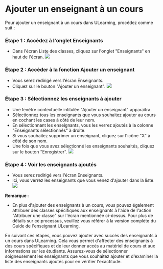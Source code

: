 
# Ajouter un enseignant à un cours 
 
 Pour ajouter un enseignant à un cours dans ULearning, procédez comme suit : 

 ### Étape 1 : Accédez à l'onglet Enseignants 
 - Dans l'écran Liste des classes, cliquez sur l'onglet "Enseignants" en haut de l'écran. 
 ![]( /img/utest/teacher/appendix13.png) 
 
 ### Étape 2 : Accéder à la fonction Ajouter un enseignant 
 - Vous serez redirigé vers l'écran Enseignants. 
 - Cliquez sur le bouton "Ajouter un enseignant". 
 ![]( /img/utest/teacher/appendix14.png) 
 
 ### Étape 3 : Sélectionnez les enseignants à ajouter 
 - Une fenêtre contextuelle intitulée "Ajouter un enseignant" apparaîtra. 
 - Sélectionnez tous les enseignants que vous souhaitez ajouter au cours en cochant les cases à côté de leur nom. 
 - En sélectionnant les enseignants, vous les verrez ajoutés à la colonne "Enseignants sélectionnés" à droite. 
 - Si vous souhaitez supprimer un enseignant, cliquez sur l'icône "X" à côté de son nom. 
 - Une fois que vous avez sélectionné les enseignants souhaités, cliquez sur le bouton "Enregistrer". 
 ![]( /img/utest/teacher/appendix15.png) 

 ### Étape 4 : Voir les enseignants ajoutés 
 - Vous serez redirigé vers l'écran Enseignants. 
 - Ici, vous verrez les enseignants que vous venez d'ajouter dans la liste. 
 ![]( /img/utest/teacher/appendix16.png) 
 
 **Remarque :** 
 - En plus d'ajouter des enseignants à un cours, vous pouvez également attribuer des classes spécifiques aux enseignants à l'aide de l'action "Attribuer une classe" sur l'écran mentionnée ci-dessus. Pour plus de détails sur ce processus, veuillez vous référer à la version complète du Guide de l'enseignant ULearning. 
 
 En suivant ces étapes, vous pouvez ajouter avec succès des enseignants à un cours dans ULearning. Cela vous permet d'affecter des enseignants à des cours spécifiques et de leur donner accès au matériel de cours et aux informations sur les étudiants. Assurez-vous de sélectionner soigneusement les enseignants que vous souhaitez ajouter et d'examiner la liste des enseignants ajoutés pour en vérifier l'exactitude.
